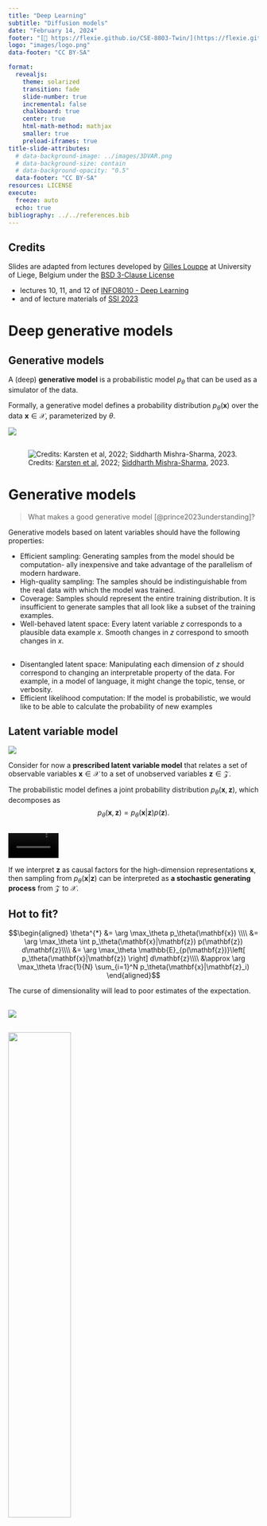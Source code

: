 ```yaml
---
title: "Deep Learning"
subtitle: "Diffusion models"
date: "February 14, 2024"
footer: "[🔗 https://flexie.github.io/CSE-8803-Twin/](https://flexie.github.io/CSE-8803-Twin/)"
logo: "images/logo.png"
data-footer: "CC BY-SA"

format: 
  revealjs:
    theme: solarized
    transition: fade
    slide-number: true
    incremental: false 
    chalkboard: true
    center: true
    html-math-method: mathjax
    smaller: true
    preload-iframes: true
title-slide-attributes:
  # data-background-image: ../images/3DVAR.png
  # data-background-size: contain
  # data-background-opacity: "0.5"
  data-footer: "CC BY-SA"
resources: LICENSE
execute:
  freeze: auto
  echo: true
bibliography: ../../references.bib
---
```


## Credits

Slides are adapted from lectures developed by [Gilles Louppe](mailto:g.louppe@uliege.be) at University of Liege, Belgium under the [BSD 3-Clause License](LICENSE)

- lectures 10, 11, and 12 of [INFO8010 - Deep Learning](https://github.com/glouppe/info8010-deep-learning)
- and of lecture materials of [SSI 2023](https://github.com/glouppe/ssi2023?tab=readme-ov-file) 

# Deep generative models



## Generative models

A (deep) **generative model** is a probabilistic model $p_\theta$ that can be used as a simulator of the data. 

Formally, a generative model defines a probability distribution $p_\theta(\mathbf{x})$ over the data $\mathbf{x} \in \mathcal{X}$, parameterized by $\theta$. 

![](./images/distribution.png)

## 


![Credits: [Karsten et al](https://cvpr2022-tutorial-diffusion-models.github.io/), 2022; [Siddharth Mishra-Sharma](https://smsharma.io/iaifi-summer-school-2023/), 2023.](./images/landscape.png)

# Generative models

> What makes a good generative model [@prince2023understanding]? 

Generative models based on latent variables should have the following properties:

- Efficient sampling: Generating samples from the model should be computation- ally inexpensive and take advantage of the parallelism of modern hardware.
- High-quality sampling: The samples should be indistinguishable from the real data with which the model was trained.
-  Coverage: Samples should represent the entire training distribution. It is insufficient to generate samples that all look like a subset of the training examples.
-  Well-behaved latent space: Every latent variable $z$ corresponds to a plausible data example $x$. Smooth changes in $z$ correspond to smooth changes in $x$.

## 

- Disentangled latent space: Manipulating each dimension of $z$ should correspond to changing an interpretable property of the data. For example, in a model of language, it might change the topic, tense, or verbosity.
-  Efficient likelihood computation: If the model is probabilistic, we would like
to be able to calculate the probability of new examples 


## Latent variable model

![](./images/latent-model.png)

Consider for now a **prescribed latent variable model** that relates a set of observable variables $\mathbf{x} \in \mathcal{X}$ to a set of unobserved variables $\mathbf{z} \in \mathcal{Z}$.

The probabilistic model defines a joint probability distribution $p_\theta(\mathbf{x}, \mathbf{z})$, which decomposes as
$$p_\theta(\mathbf{x}, \mathbf{z}) = p_\theta(\mathbf{x}|\mathbf{z}) p(\mathbf{z}).$$

## 

![](./images/galton.mp4){width=20%}


If we interpret $\mathbf{z}$ as causal factors for the high-dimension representations $\mathbf{x}$, then sampling from $p_\theta(\mathbf{x}|\mathbf{z})$ can be interpreted as **a stochastic generating process** from $\mathcal{Z}$ to $\mathcal{X}$.

## Hot to fit?

$$\begin{aligned}
\theta^{*} &= \arg \max_\theta p_\theta(\mathbf{x}) \\\\
&= \arg \max_\theta \int p_\theta(\mathbf{x}|\mathbf{z}) p(\mathbf{z}) d\mathbf{z}\\\\
&= \arg \max_\theta \mathbb{E}_{p(\mathbf{z})}\left[ p_\theta(\mathbf{x}|\mathbf{z}) \right] d\mathbf{z}\\\\
&\approx \arg \max_\theta \frac{1}{N} \sum_{i=1}^N p_\theta(\mathbf{x}|\mathbf{z}_i) 
\end{aligned}$$

:::{.callout-note}
The curse of dimensionality will lead to poor estimates of the expectation.
:::

##

![](./images/vi.png)

##
:::{}
![](./images/diagram-vae.svg){width=50%}
:::

We will directly learn a stochastic generating process $p_\theta(\mathbf{x}|\mathbf{z})$ with a neural network.

We will also amortize the inference process by learning a second neural network $q_\phi(\mathbf{z}|\mathbf{x})$ approximating the posterior, conditionally on the observed data $\mathbf{x}$.

## Variational auto-encoders

![](./images/vae-architecture-mnist.png)

## 

A variational auto-encoder is a deep latent variable model where:

- The prior $p(\mathbf{z})$ is prescribed, and usually chosen to be Gaussian.

- The density $p_\theta(\mathbf{x}|\mathbf{z})$ is parameterized with a **generative network** $\text{NN}_\theta$ (or decoder) that takes as input $\mathbf{z}$ and outputs parameters to the data distribution. E.g.,
$$\begin{aligned}
\mu, \sigma^2 &= \text{NN}_\theta(\mathbf{z}) \\\\
p_\theta(\mathbf{x}|\mathbf{z}) &= \mathcal{N}(\mathbf{x}; \mu, \sigma^2\mathbf{I})
\end{aligned}$$

- The approximate posterior $q_\phi(\mathbf{z}|\mathbf{x})$ is parameterized with an **inference network** $\text{NN}_\phi$ (or encoder) that takes as input $\mathbf{x}$ and outputs parameters to the approximate posterior. E.g.,
$$\begin{aligned}
\mu, \sigma^2 &= \text{NN}_\phi(\mathbf{x}) \\\\
q_\phi(\mathbf{z}|\mathbf{x}) &= \mathcal{N}(\mathbf{z}; \mu, \sigma^2\mathbf{I})
\end{aligned}$$

## 

We can use variational inference to jointly optimize the generative and the inference networks parameters $\theta$ and $\phi$:

$$\begin{aligned}
\theta^{*}, \phi^{*} &= \arg \max_{\theta,\phi} \mathbb{E}_{p(\mathbf{x})} \left[ \text{ELBO}(\mathbf{x};\theta,\phi) \right] \\\\
&= \arg \max_{\theta,\phi} \mathbb{E}_{p(\mathbf{x})}\left[ \mathbb{E}_{q_\phi(\mathbf{z}|\mathbf{x})} [ \log \frac{p_\theta(\mathbf{x}|\mathbf{z}) p(\mathbf{z})}{q_\phi(\mathbf{z}|\mathbf{x})} ] \right] \\\\
&= \arg \max_{\theta,\phi} \mathbb{E}_{p(\mathbf{x})}\left[ \mathbb{E}_{q_\phi(\mathbf{z}|\mathbf{x})}\left[ \log p_\theta(\mathbf{x}|\mathbf{z})\right] - \text{KL}(q_\phi(\mathbf{z}|\mathbf{x}) || p(\mathbf{z})) \right].
\end{aligned}$$

- Given some generative network $\theta$, we want to put the mass of the latent variables, by adjusting $\phi$, such that they explain the observed data, while remaining close to the prior.
- Given some inference network $\phi$, we want to put the mass of the observed variables, by adjusting $\theta$, such that they are well explained by the latent variables.


# Diffusion models

## 
![Credits: [Kreis et al](https://cvpr2022-tutorial-diffusion-models.github.io/), 2022.](./images/vdm.png)


## 

![Credits: [Kreis et al](https://cvpr2022-tutorial-diffusion-models.github.io/), 2022.](./images/vdm-forward.png)

With $\epsilon \sim \mathcal{N}(\mathbf{0}, \mathbf{I})$, we have
$$\begin{aligned}
\mathbf{x}_t &= \sqrt{ {\alpha}_t} \mathbf{x}_{t-1} + \sqrt{1-{\alpha}_t} \epsilon \\\\
q(\mathbf{x}_t | \mathbf{x}_{t-1}) &= \mathcal{N}(\mathbf{x}_t ; \sqrt{\alpha_t} \mathbf{x}_{t-1}, (1-\alpha_t)\mathbf{I}) \\\\
q(\mathbf{x}_{1:T} | \mathbf{x}_{0}) &=  \prod_{t=1}^T q(\mathbf{x}_t | \mathbf{x}_{t-1}) 
\end{aligned}$$

sampling from $p_\theta(\mathbf{x}|\mathbf{z})$ can be interpreted as **a stochastic generating process** from $\mathcal{Z}$ to $\mathcal{X}$.

## 

![Credits: [Simon J.D. Prince](https://udlbook.github.io/udlbook/), 2023.](./images/vdm-forward2.png)

<!-- ## Reverse denoising process -->

##

:::{}
![Credits: [Kreis et al](https://cvpr2022-tutorial-diffusion-models.github.io/), 2022.](./images/vdm-reverse.png){width=50%}
:::

$$\begin{aligned}
p(\mathbf{x}_{0:T}) &= p(\mathbf{x}_T) \prod_{t=1}^T p_\theta(\mathbf{x}_{t-1} | \mathbf{x}_t)\\\\
p(\mathbf{x}_T) &= \mathcal{N}(\mathbf{x}_T; \mathbf{0}, I) \\\\
p_\theta(\mathbf{x}_{t-1} | \mathbf{x}_t) &= \mathcal{N}(\mathbf{x}_{t-1}; \mu_\theta(\mathbf{x}_t, t), \sigma^2_\theta(\mathbf{x}_t, t)\mathbf{I}) \\\\
\mathbf{x}_{t-1} &= \mu_\theta(\mathbf{x}_t, t) + \sigma_\theta(\mathbf{x}_t, t) \mathbf{z} 
\end{aligned}$$
with $\mathbf{z} \sim \mathcal{N}(\mathbf{0}, \mathbf{I})$.

## Markovian Hierarchical VAEs

![](./images/diagram-hvae.svg)

## 

Similarly to VAEs, training is done by maximizing the ELBO, using a variational distribution $q_\phi(\mathbf{z}_{1:T} | \mathbf{x})$ over all levels of latent variables:
$$\begin{aligned}
\log p_\theta(\mathbf{x}) &\geq \mathbb{E}_{q_\phi(\mathbf{z}_{1:T} | \mathbf{x})}\left[ \log \frac{p(\mathbf{x},\mathbf{z}_{1:T})}{q_\phi(\mathbf{z}_{1:T}|\mathbf{x})} \right] 
\end{aligned}$$

## 


Diffusion models are Markovian HVAEs with the following constraints:

- The latent dimension is the same as the data dimension.

- The encoder is fixed to linear Gaussian transitions $q(\mathbf{x}_t | \mathbf{x}_{t-1})$.

- The hyper-parameters are set such that $q(\mathbf{x}_T | \mathbf{x}_0)$ is a standard Gaussian. 

## Training

For learning the parameters $\theta$ of the reverse process, we can form a variational lower bound on the log-likelihood of the data as 

$$\mathbb{E}_{q(\mathbf{x}_0)}\left[ \log p_\theta(\mathbf{x}_0) \right] \geq \mathbb{E}_{q(\mathbf{x}_0)q(\mathbf{x}_{1:T}|\mathbf{x}_0)}\left[ \log \frac{p_\theta(\mathbf{x}_{0:T})}{q(\mathbf{x}_{1:T} | \mathbf{x}_0)} \right] := L$$


This objective can be rewritten as
$$\begin{aligned}
L &= \mathbb{E}_{q(\mathbf{x}_0)q(\mathbf{x}_{1:T}|\mathbf{x}_0)}\left[ \log \frac{p_\theta(\mathbf{x}_{0:T})}{q(\mathbf{x}_{1:T} | \mathbf{x}_0)} \right] \\\\
&= \mathbb{E}_{q(\mathbf{x}_0)} \left[L_0 - \sum_{t>1} L_{t-1} - L_T\right]
\end{aligned}$$
where

##

- $L_0 = \mathbb{E}_{q(\mathbf{x}_1 | \mathbf{x}_0)}[\log p_\theta(\mathbf{x}_0 | \mathbf{x}_1)]$ can be interpreted as a reconstruction term. It can be approximated and optimized using a Monte Carlo estimate.

- $L_{t-1} = \mathbb{E}_{q(\mathbf{x}_t | \mathbf{x}_0)}\text{KL}(q(\mathbf{x}_{t-1}|\mathbf{x}_t, \mathbf{x}_0) || p_\theta(\mathbf{x}_{t-1} | \mathbf{x}_t) )$ is a denoising matching term. The transition $q(\mathbf{x}_{t-1}|\mathbf{x}_t, \mathbf{x}_0)$ provides a learning signal for the reverse process, since it defines how to denoise the noisified input $\mathbf{x}_t$ with access to the original input $\mathbf{x}_0$.

- $L_T = \text{KL}(q(\mathbf{x}_T | \mathbf{x}_0) || p_\theta(\mathbf{x}_T))$ represents how close the distribution of the final noisified input is to the standard Gaussian. It has no trainable parameters.

# (Some calculations later...)

## 

$$\begin{aligned}
&\arg \min_\theta L_{t-1} \\\\
=&\arg \min_\theta \mathbb{E}_{q(\mathbf{x}_t | \mathbf{x}_0)} \frac{1}{2\sigma^2_t} \frac{\bar{\alpha}_{t-1}(1-\alpha_t)^2}{(1-\bar{\alpha}_t)^2} || \hat{\mathbf{x}}_\theta(\mathbf{x}_t, t) - \mathbf{x}_0 ||_2^2
\end{aligned}$$

:::{.callout-note}
Interpretation 1: Denoising. Training a diffusion model amounts to learning a neural network that predicts the original ground truth $\mathbf{x}_0$ from a noisy input $\mathbf{x}_t$.
:::


##

$$\begin{aligned}
&\arg \min_\theta L_{t-1} \\\\
=&\arg \min_\theta \mathbb{E}_{\mathcal{N}(\epsilon;\mathbf{0}, I)} \frac{1}{2\sigma^2_t} \frac{(1-\alpha_t)^2}{(1-\bar{\alpha}_t) \alpha_t} || {\epsilon}_\theta(\underbrace{\sqrt{\bar{\alpha}_t} \mathbf{x}_{0} + \sqrt{1-\bar{\alpha}_t} \epsilon}_{\mathbf{x}_t}, t) - \epsilon ||_2^2 \\\\
\approx& \arg \min_\theta \mathbb{E}_{\mathcal{N}(\epsilon;\mathbf{0}, I)} || {\epsilon}_\theta(\underbrace{\sqrt{\bar{\alpha}_t} \mathbf{x}_{0} + \sqrt{1-\bar{\alpha}_t} \epsilon}_{\mathbf{x}_t}, t) - \epsilon ||_2^2
\end{aligned}$$

:::{.callout-note}
Interpretation 2: Noise prediction. Training a diffusion model amounts to learning a neural network that predicts the noise $\epsilon$ that was added to the original ground truth $\mathbf{x}_0$ to obtain the noisy $\mathbf{x}_t$.
:::


##

$$\begin{aligned}
&\arg \min_\theta L_{t-1} \\\\
=&\arg \min_\theta \mathbb{E}_{q(\mathbf{x}_t | \mathbf{x}_0)} \frac{1}{2\sigma^2_t} \frac{(1-\alpha_t)^2}{\alpha_t} || s_\theta(\mathbf{x}_t, t) - \nabla_{\mathbf{x}_t}  \log q(\mathbf{x}_t | \mathbf{x}_0) ||_2^2
\end{aligned}$$

:::{.callout-note}
Interpretation 3: Denoising score matching. Training a diffusion model amounts to learning a neural network that predicts the score $\nabla_{\mathbf{x}_t} \log q(\mathbf{x}_t | \mathbf{x}_0)$  of the tractable posterior.

The distribution $q(\mathbf{x}_{t-1}|\mathbf{x}_t, \mathbf{x}_0)$ is the tractable posterior distribution
$$\begin{aligned}
q(\mathbf{x}_{t-1}|\mathbf{x}_t, \mathbf{x}_0) &= \frac{q(\mathbf{x}_t | \mathbf{x}_{t-1}, \mathbf{x}_0) q(\mathbf{x}_{t-1} | \mathbf{x}_0)}{q(\mathbf{x}_t | \mathbf{x}_0)} \\\\
&= \mathcal{N}(\mathbf{x}_{t-1}; \mu_q(\mathbf{x}_t, \mathbf{x}_0, t), \sigma^2_t I)
\end{aligned}$$
where
$$
\mu_q(\mathbf{x}_t, \mathbf{x}_0, t) = \frac{\sqrt{\alpha_t}(1-\bar{\alpha}_{t-1})}{1-\bar{\alpha}_t}\mathbf{x}_t + \frac{\sqrt{\bar{\alpha}_{t-1}}(1-\alpha_t)}{1-\bar{\alpha}_t}\mathbf{x}_0  \qquad\text{and} \qquad
\sigma^2_t = \frac{(1-\alpha_t)(1-\bar{\alpha}_{t-1})}{1-\bar{\alpha}_t}
$$

:::

## Network architectures

Diffusion models often use U-Net architectures with ResNet blocks and self-attention layers to represent $\hat{\mathbf{x}}_\theta(\mathbf{x}_t, t)$, $\epsilon_\theta(\mathbf{x}_t, t)$ or $s_\theta(\mathbf{x}_t, t)$.

![Credits: [Kreis et al](https://cvpr2022-tutorial-diffusion-models.github.io/), 2022.](./images/architecture.png)

## Continuous-time diffusion models

![Credits: [Kreis et al](https://cvpr2022-tutorial-diffusion-models.github.io/), 2022.](./images/vdm-forward.png)

With $\beta_t = 1 - \alpha_t$, we can rewrite the forward process as
$$\begin{aligned}
\mathbf{x}_t &= \sqrt{ {\alpha}_t} \mathbf{x}_{t-1} + \sqrt{1-{\alpha}_t} \mathcal{N}(\mathbf{0}, \mathbf{I}) \\\\
&= \sqrt{1 - {\beta}_t} \mathbf{x}_{t-1} + \sqrt{ {\beta}_t} \mathcal{N}(\mathbf{0}, \mathbf{I}) \\\\
&= \sqrt{1 - {\beta}(t)\Delta_t} \mathbf{x}_{t-1} + \sqrt{ {\beta}(t)\Delta_t} \mathcal{N}(\mathbf{0}, \mathbf{I})
\end{aligned}$$

##

:::{}
![Credits: [Song](https://yang-song.net/blog/2021/score/), 2021.](./images/perturb_vp.gif){width=60%}
:::

When $\Delta_t \rightarrow 0$, we can further rewrite the forward process as
$$
\mathbf{x}_t = \sqrt{1 - {\beta}(t)\Delta_t} \mathbf{x}_{t-1} + \sqrt{ {\beta}(t)\Delta_t} \mathcal{N}(\mathbf{0}, \mathbf{I})\approx \mathbf{x}_{t-1} - \frac{\beta(t)\Delta_t}{2} \mathbf{x}_{t-1} + \sqrt{ {\beta}(t)\Delta_t} \mathcal{N}(\mathbf{0}, \mathbf{I}) 
.$$

This last update rule corresponds to the Euler-Maruyama discretization of the stochastic differential equation (SDE)
$$\text{d}\mathbf{x}_t = -\frac{1}{2}\beta(t)\mathbf{x}_t \text{d}t + \sqrt{\beta(t)} \text{d}\mathbf{w}_t$$ describing the diffusion in the infinitesimal limit.


## 

The reverse process satisfies a reverse-time SDE that can be derived analytically from the forward-time SDE and the score of the marginal distribution $q(\mathbf{x}_t)$, as
$$\text{d}\mathbf{x}_t = \left[ -\frac{1}{2}\beta(t)\mathbf{x}_t - \beta(t)\nabla_{\mathbf{x}_t} \log q(\mathbf{x}_t) \right] \text{d}t + \sqrt{\beta(t)} \text{d}\mathbf{w}_t.$$

:::{}
![Credits: [Song](https://yang-song.net/blog/2021/score/), 2021.](./images/denoise_vp.gif)
:::

## Training & sampling diffusion models

![](./images/pseudo_diffusion.png)

## Continuous-time normalizing flows

::: columns
::: {.column width="50%"}

Replace the discrete sequence of transformations with a neural ODE with reversible dynamics such that
$$\begin{aligned}
&\mathbf{z}_0 \sim p(\mathbf{z})\\\\
&\frac{d\mathbf{z}(t)}{dt} = f(\mathbf{z}(t), t, \theta)\\\\
&\mathbf{x} = \mathbf{z}(1) = \mathbf{z}_0 + \int_0^1 f(\mathbf{z}(t), t) dt.
\end{aligned}$$

:::

::: {.column width="33%"}

![Image credits: [Grathwohl et al](https://arxiv.org/abs/1810.01367), 2018](./images/ffjord.mp4)

:::
:::

The instantaneous change of variable yields
$$\log p(\mathbf{x}) = \log p(\mathbf{z}(0)) - \int_0^1 \text{Tr} \left( \frac{\partial f(\mathbf{z}(t), t, \theta)}{\partial \mathbf{z}(t)} \right) dt.$$

## Probability flow ODE

Back to diffusion: For any diffusion process, there exists a corresponding deterministic process 
$$\text{d}\mathbf{x}_t = \left[ \mathbf{f}(t, \mathbf{x}_t) - \frac{1}{2} g^2(t) \nabla_{\mathbf{x}_t} \log p(\mathbf{x}_t) \right] \text{d}t$$
whose trajectories share the same marginal densities $p(\mathbf{x}_t)$.

Therefore, when $\nabla_{\mathbf{x}_t} \log p(\mathbf{x}_t)$ is replaced by its approximation $s_\theta(\mathbf{x}_t, t)$, the probability flow ODE becomes a special case of a neural ODE. In particular, it is an example of continuous-time normalizing flows!

![Credits: [Song](https://yang-song.net/blog/2021/score/), 2021.](./images/flow-ode.jpg){with=40%}

##

